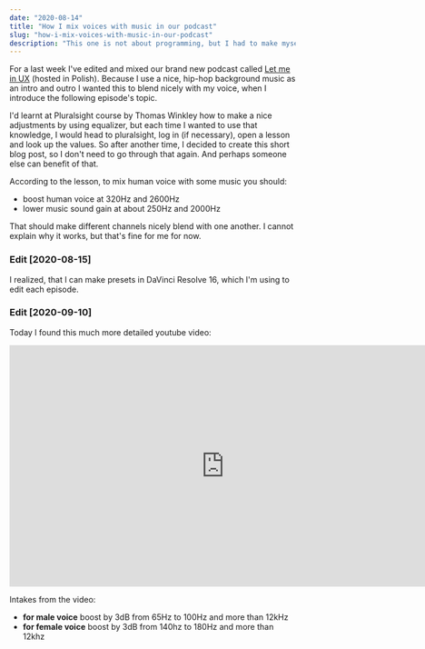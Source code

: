 ```yaml
---
date: "2020-08-14"
title: "How I mix voices with music in our podcast"
slug: "how-i-mix-voices-with-music-in-our-podcast"
description: "This one is not about programming, but I had to make myself an useful note. Maybe you make a use of it too."
---
```


For a last week I've edited and mixed our brand new podcast called [Let me in UX](https://letmeinux.com/) (hosted in Polish). Because I use a nice, hip-hop background music as an intro and outro I wanted this to blend nicely with my voice, when I introduce the following episode's topic.

I'd learnt at Pluralsight course by Thomas Winkley how to make a nice adjustments by using equalizer, but each time I wanted to use that knowledge, I would head to pluralsight, log in (if necessary), open a lesson and look up the values. So after another time, I decided to create this short blog post, so I don't need to go through that again. And perhaps someone else can benefit of that.

According to the lesson, to mix human voice with some music you should:

- boost human voice at 320Hz and 2600Hz
- lower music sound gain at about 250Hz and 2000Hz

That should make different channels nicely blend with one another. I cannot explain why it works, but that's fine for me for now.

### Edit [2020-08-15]

I realized, that I can make presets in DaVinci Resolve 16, which I'm using to edit each episode.

### Edit [2020-09-10]

Today I found this much more detailed youtube video:

<div class="youtubeIframeWrapper">
    <iframe width="756" height="425" src="https://www.youtube.com/embed/6Q1WFmOF1Uc" frameborder="0" allow="accelerometer; autoplay; encrypted-media; gyroscope; picture-in-picture" allowfullscreen></iframe>
</div>

Intakes from the video:

- **for male voice** boost by 3dB from 65Hz to 100Hz and more than 12kHz
- **for female voice** boost by 3dB from 140hz to 180Hz and more than 12khz